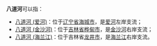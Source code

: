 '''八道河'''可以指：
*[[八道河_(爱河)|八道河 (爱河)]]：位于[[辽宁省|辽宁省]][[海城市|海城市]]，是[[爱河_(鸭绿江)|爱河]]左岸支流；
*[[八道河_(金沙河)|八道河 (金沙河)]]：位于[[吉林省|吉林省]][[桦甸市|桦甸市]]，是[[金沙河_(辉发河)|金沙河]]右岸支流；
*[[八道河_(海兰江)|八道河 (海兰江)]]：位于吉林省[[龙井市|龙井市]]，是[[海兰江|海兰江]]右岸支流。

{{disambig|cat=三字河名消歧义|B}}